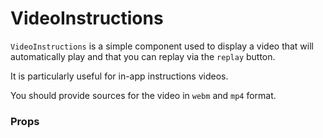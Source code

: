 

# VideoInstructions

`VideoInstructions` is a simple component used to display a video that will automatically play and that you can replay via the `replay` button.

It is particularly useful for in-app instructions videos.

You should provide sources for the video in `webm` and `mp4` format.

<Canvas withSource="open">
    <Story id="components-videoinstructions--basic" />
</Canvas>

### Props

<div class="hidden">
    <Primary />
</div>

<ArgsTable of={VideoInstructions} />
